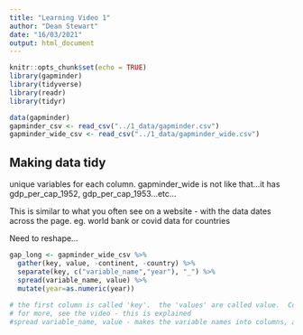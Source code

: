 ```yaml
---
title: "Learning Video 1"
author: "Dean Stewart"
date: "16/03/2021"
output: html_document
---
```


```r
knitr::opts_chunk$set(echo = TRUE)
library(gapminder)
library(tidyverse)
library(readr)
library(tidyr)

data(gapminder)
gapminder_csv <- read_csv("../1_data/gapminder.csv")
gapminder_wide_csv <- read_csv("../1_data/gapminder_wide.csv")


```

## Making data tidy

unique variables for each column.
gapminder_wide is not like that...it has gdp_per_cap_1952, gdp_per_cap_1953...etc...

This is similar to what you often see on a website - with the data dates across the page.  eg. world bank or covid data for countries

Need to reshape...
```r
gap_long <- gapminder_wide_csv %>%
  gather(key, value, -continent, -country) %>%
  separate(key, c("variable_name","year"), "_") %>%
  spread(variable_name, value) %>%
  mutate(year=as.numeric(year))
  
# the first column is called 'key'.  the 'values' are called value.  Continent and country are ignored
# for more, see the video - this is explained
#spread variable_name, value - makes the variable names into columns, and then assigns the values to them.
```

